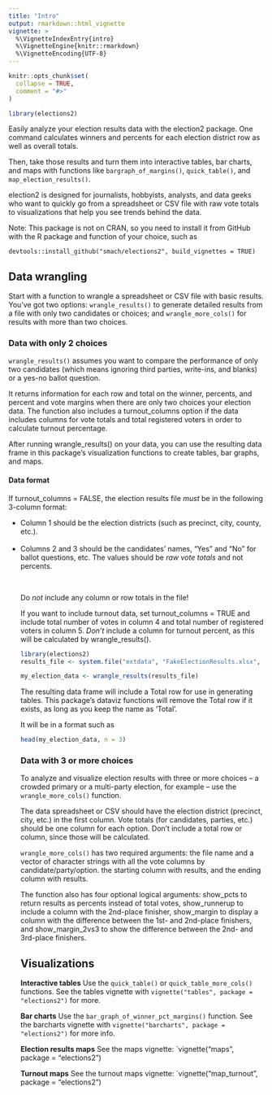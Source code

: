 ```yaml
---
title: "Intro"
output: rmarkdown::html_vignette
vignette: >
  %\VignetteIndexEntry{intro}
  %\VignetteEngine{knitr::rmarkdown}
  %\VignetteEncoding{UTF-8}
---
```


```r
knitr::opts_chunk$set(
  collapse = TRUE,
  comment = "#>"
)
```

```r
library(elections2)
```

Easily analyze your election results data with the election2 package. One command calculates winners and percents for each election district row as well as overall totals.

Then, take those results and turn them into interactive tables, bar charts, and maps with functions like `bargraph_of_margins()`, `quick_table()`, and `map_election_results()`.

election2 is designed for journalists, hobbyists, analysts, and data geeks who want to quickly go from a spreadsheet or CSV file with raw vote totals to visualizations that help you see trends behind the data.

Note: This package is not on CRAN, so you need to install it from GitHub with the R package and function of your choice, such as

`devtools::install_github("smach/elections2", build_vignettes = TRUE)`


## Data wrangling

Start with a function to wrangle a spreadsheet or CSV file with basic results. You've got two options: `wrangle_results()` to generate detailed results from a file with only two candidates or choices; and `wrangle_more_cols()` for results with more than two choices.

### Data with only 2 choices

`wrangle_results()` assumes you want to compare the performance of only two candidates (which means ignoring third parties, write-ins, and blanks) or a yes-no ballot question. 

It returns information for each row and total on the winner, percents, and percent and vote margins when there are only two choices your election data. The function also includes a turnout_columns option if the data includes columns for vote totals and total registered voters in order to calculate turnout percentage.

After running wrangle_results() on your data, you can use the resulting data frame in this package's visualization functions to create tables, bar graphs, and maps.

#### Data format

If turnout_columns = FALSE, the election results file _must_ be in the following 3-column format:

<ul><li>Column 1 should be the election districts (such as precinct, city, county, etc.).</li><br />
<li>Columns 2 and 3 should be the candidates' names, "Yes" and "No" for ballot questions, etc. The values should be _raw vote totals_ and not percents.</li></br />

Do _not_ include any column or row totals in the file!

If you want to include turnout data, set turnout_columns = TRUE and include total number of votes in column 4 and total number of registered voters in column 5. _Don't_ include a column for turnout percent, as this will be calculated by wrangle_results().

```r
library(elections2)
results_file <- system.file("extdata", "FakeElectionResults.xlsx", package = "elections2")

my_election_data <- wrangle_results(results_file)

```

The resulting data frame will include a Total row for use in generating tables. This package's dataviz functions will remove the Total row if it exists, as long as you keep the name as 'Total'.

It will be in a format such as

```r
head(my_election_data, n = 3)

```

### Data with 3 or more choices

To analyze and visualize election results with three or more choices -- a crowded primary or a multi-party election, for example -- use the `wrangle_more_cols()` function. 

The data spreadsheet or CSV should have the election district (precinct, city, etc.) in the first column. Vote totals (for candidates, parties, etc.) should be one column for each option. Don't include a total row or column, since those will be calculated.

`wrangle_more_cols()` has two required arguments: the file name and a vector of character strings with all the vote columns by candidate/party/option. the starting column with results, and the ending column with results. 

The function also has four optional logical arguments: show_pcts to return results as percents instead of total votes, show_runnerup to include a column with the 2nd-place finisher, show_margin to display a column with the difference between the 1st- and 2nd-place finishers, and show_margin_2vs3 to show the difference between the 2nd- and 3rd-place finishers.

## Visualizations

**Interactive tables** Use the `quick_table()` or `quick_table_more_cols()` functions. See the tables vignette with `vignette("tables", package = "elections2")` for more.

**Bar charts** Use the `bar_graph_of_winner_pct_margins()` function. See the barcharts vignette with `vignette("barcharts", package = "elections2")` for more info.

**Election results maps** See the maps vignette: `vignette("maps", package = "elections2")

**Turnout maps** See the turnout maps vignette: `vignette("map_turnout", package = "elections2")




